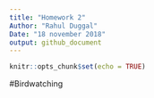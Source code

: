 ```yaml
---
title: "Homework 2"
Author: "Rahul Duggal"
Date: "18 november 2018"
output: github_document
---
```


```r
knitr::opts_chunk$set(echo = TRUE)
```

#Birdwatching

